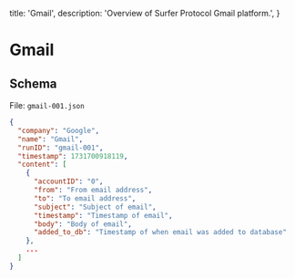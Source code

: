   title: 'Gmail',
  description:
    'Overview of Surfer Protocol Gmail platform.',
}

# Gmail

## Schema

File: `gmail-001.json`

```json
{
  "company": "Google",
  "name": "Gmail",
  "runID": "gmail-001",
  "timestamp": 1731700918119,
  "content": [
    {
      "accountID": "0",
      "from": "From email address",
      "to": "To email address",
      "subject": "Subject of email",
      "timestamp": "Timestamp of email",
      "body": "Body of email",
      "added_to_db": "Timestamp of when email was added to database"
    },
    ...
  ]
}
```

